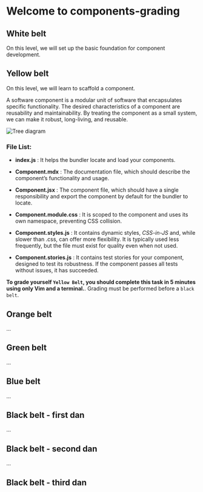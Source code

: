 # Welcome to components-grading

## White belt
On this level, we will set up the basic foundation for component development.

## Yellow belt

On this level, we will learn to scaffold a component.

A software component is a modular unit of software that encapsulates specific functionality. The desired characteristics of a component are reusability and maintainability.
By treating the component as a small system, we can make it robust, long-living, and reusable.


![Tree diagram](./resources/tree.png)

### File List:

- **index.js**
: It helps the bundler locate and load your components.

- **Component.mdx**
: The documentation file, which should describe the component’s functionality and usage.

- **Component.jsx**
: The component file, which should have a single responsibility and export the component by default for the bundler to locate.

- **Component.module.css**
: It is scoped to the component and uses its own namespace, preventing CSS collision.

- **Component.styles.js**
: It contains dynamic styles, *CSS-in-JS* and, while slower than .css, can offer more flexibility. It is typically used less frequently, but the file must exist for quality even when not used.

- **Component.stories.js**
: It contains test stories for your component, designed to test its robustness. If the component passes all tests without issues, it has succeeded.

**To grade yourself `Yellow Belt`, you should complete this task in 5 minutes using only Vim and a terminal.**. Grading must be performed before a `black belt`.

## Orange belt
...

## Green belt
...

## Blue belt
...

## Black belt - first dan
...

## Black belt - second dan
...

## Black belt - third dan
